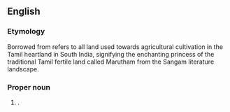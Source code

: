 ==English==

===Etymology===
Borrowed from {{bor|en|ta|மருதம்}} refers to all land used towards agricultural cultivation in the Tamil heartland in South India, signifying the enchanting princess of the traditional Tamil fertile land called Marutham from the Sangam literature landscape.

===Proper noun===
{{en-proper noun}}

# {{given name|en|female|from=India|usage=[[South India]]n}}.